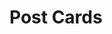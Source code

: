 
# Post Cards

<Section
  title="Default"
  tags={["Free"]}
  image={{
    src: "/img/sections/post-cards/default.png",
    alt: "Post Cards Default",
  }}
/>

<Section
  title="Popular"
  image={{
    src: "/img/sections/post-cards/popular.png",
    alt: "Post Cards Popular",
  }}
/>

<Section
  title="Minimal"
  image={{
    src: "/img/sections/post-cards/minimal.png",
    alt: "Post Cards Minimal",
  }}
/>

<Section
  title="Textual"
  image={{
    src: "/img/sections/post-cards/textual.png",
    alt: "Post Cards Textual",
  }}
/>

<Section
  title="List"
  image={{
    src: "/img/sections/post-cards/list.png",
    alt: "Post Cards List",
  }}
/>

